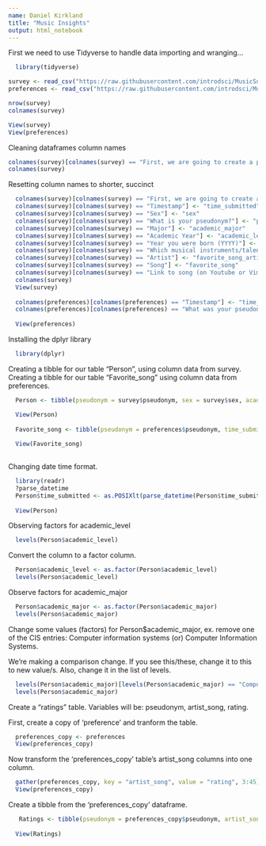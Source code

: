```yaml
---
name: Daniel Kirkland
title: "Music Insights"
output: html_notebook
---
```


First we need to use Tidyverse to handle data importing and wranging...

```r
  library(tidyverse)

survey <- read_csv("https://raw.githubusercontent.com/introdsci/MusicSurvey/master/music-survey.csv")
preferences <- read_csv("https://raw.githubusercontent.com/introdsci/MusicSurvey/master/preferences-survey.csv")

```
```r
nrow(survey)
colnames(survey)

View(survey)
View(preferences)

```
Cleaning dataframes column names

```r
colnames(survey)[colnames(survey) == "First, we are going to create a pseudonym for you to keep this survey anonymous (more or less). Which pseudonym generator would you prefer?"] <- "pseudonymn"
colnames(survey)

```

Resetting column names to shorter, succinct 

```r
  colnames(survey)[colnames(survey) == "First, we are going to create a pseudonym for you to keep this survey anonymous (more or less). Which pseudonym generator would you prefer?"] <- "pseudonymn"
  colnames(survey)[colnames(survey) == "Timestamp"] <- "time_submitted"
  colnames(survey)[colnames(survey) == "Sex"] <- "sex"
  colnames(survey)[colnames(survey) == "What is your pseudonym?"] <- "pseudonym"
  colnames(survey)[colnames(survey) == "Major"] <- "academic_major"
  colnames(survey)[colnames(survey) == "Academic Year"] <- "academic_level"
  colnames(survey)[colnames(survey) == "Year you were born (YYYY)"] <- "year_born"
  colnames(survey)[colnames(survey) == "Which musical instruments/talents do you play? (Select all that apply)"] <- "instrument_list"
  colnames(survey)[colnames(survey) == "Artist"] <- "favorite_song_artist"
  colnames(survey)[colnames(survey) == "Song"] <- "favorite_song"
  colnames(survey)[colnames(survey) == "Link to song (on Youtube or Vimeo)"] <- "favorite_song_link"
  colnames(survey)
  View(survey)
  
  colnames(preferences)[colnames(preferences) == "Timestamp"] <- "time_submitted"
  colnames(preferences)[colnames(preferences) == "What was your pseudonym?"] <- "pseudonym"
  
  View(preferences)
```

Installing the dplyr library

```r
  library(dplyr)
```

Creating a tibble for our table "Person", using column data from survey.
Creating a tibble for our table "Favorite_song" using column data from preferences.


```r
  Person <- tibble(pseudonym = survey$pseudonym, sex = survey$sex, academic_major = survey$academic_major, academic_level = survey$academic_level, time_submitted = survey$time_submitted)

  View(Person)
  
  Favorite_song <- tibble(pseudonym = preferences$pseudonym, time_submitted = preferences$time_submitted)
  
  View(Favorite_song)
  
```

Changing date time format.  

```r
  library(readr)
  ?parse_datetime
  Person$time_submitted <- as.POSIXlt(parse_datetime(Person$time_submitted, format="%m/%d/%y %H:%M"))
  
  View(Person)

```

Observing factors for academic_level

```r
  levels(Person$academic_level)

```
Convert the column to a factor column. 

```r
  Person$academic_level <- as.factor(Person$academic_level)
  levels(Person$academic_level)
```

Observe factors for academic_major


```r
  Person$academic_major <- as.factor(Person$academic_major)
  levels(Person$academic_major)

```
Change some values (factors) for Person$academic_major, ex. remove one of the CIS entries: Computer information systems (or) Computer Information Systems. 

We're making a comparison change.  If you see this/these, change it to this to new value/s. Also, change it in the list of levels.    

```r
  levels(Person$academic_major)[levels(Person$academic_major) == "Computer     information systems"] <- "Computer Information Systems"
  levels(Person$academic_major)
```

Create a "ratings" table. Variables will be: pseudonym, artist_song, rating.  

First, create a copy of 'preference' and tranform the table. 

```r
  preferences_copy <- preferences
  View(preferences_copy)

```
Now transform the 'preferences_copy' table's artist_song columns into one column.

```r
  gather(preferences_copy, key = "artist_song", value = "rating", 3:45)
  View(preferences_copy)
```

Create a tibble from the 'preferences_copy' dataframe. 

```r
   Ratings <- tibble(pseudonym = preferences_copy$pseudonym, artist_song = preferences_copy$artist_song, rating = preferences_copy$rating)
  
  View(Ratings) 

```








